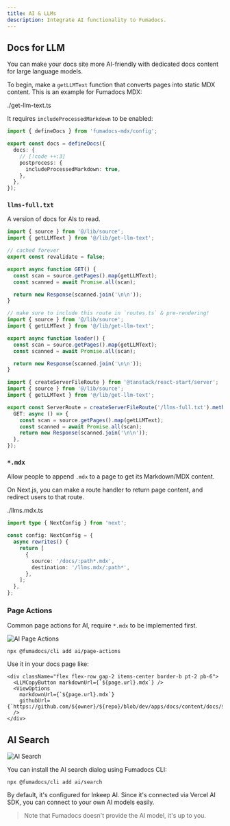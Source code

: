 ```yaml
---
title: AI & LLMs
description: Integrate AI functionality to Fumadocs.
---
```


## Docs for LLM

You can make your docs site more AI-friendly with dedicated docs content for large language models.

To begin, make a `getLLMText` function that converts pages into static MDX content.
This is an example for Fumadocs MDX:

<include meta='title="lib/get-llm-text.ts"'>./get-llm-text.ts</include>

It requires `includeProcessedMarkdown` to be enabled:

```ts title="source.config.ts"
import { defineDocs } from 'fumadocs-mdx/config';

export const docs = defineDocs({
  docs: {
    // [!code ++:3]
    postprocess: {
      includeProcessedMarkdown: true,
    },
  },
});
```

### `llms-full.txt`

A version of docs for AIs to read.

```ts tab="Next.js" title="app/llms-full.txt/route.ts"
import { source } from '@/lib/source';
import { getLLMText } from '@/lib/get-llm-text';

// cached forever
export const revalidate = false;

export async function GET() {
  const scan = source.getPages().map(getLLMText);
  const scanned = await Promise.all(scan);

  return new Response(scanned.join('\n\n'));
}
```

```ts tab="React Router" title="app/routes/llms-full.ts"
// make sure to include this route in `routes.ts` & pre-rendering!
import { source } from '@/lib/source';
import { getLLMText } from '@/lib/get-llm-text';

export async function loader() {
  const scan = source.getPages().map(getLLMText);
  const scanned = await Promise.all(scan);

  return new Response(scanned.join('\n\n'));
}
```

```ts tab="Tanstack Start" title="src/routes/llms-full[.]txt.ts"
import { createServerFileRoute } from '@tanstack/react-start/server';
import { source } from '@/lib/source';
import { getLLMText } from '@/lib/get-llm-text';

export const ServerRoute = createServerFileRoute('/llms-full.txt').methods({
  GET: async () => {
    const scan = source.getPages().map(getLLMText);
    const scanned = await Promise.all(scan);
    return new Response(scanned.join('\n\n'));
  },
});
```

### `*.mdx`

Allow people to append `.mdx` to a page to get its Markdown/MDX content.

On Next.js, you can make a route handler to return page content, and redirect users to that route.

<include meta='tab="app/llms.mdx/[[...slug]]/route.ts"'>./llms.mdx.ts</include>

```ts tab="next.config.ts"
import type { NextConfig } from 'next';

const config: NextConfig = {
  async rewrites() {
    return [
      {
        source: '/docs/:path*.mdx',
        destination: '/llms.mdx/:path*',
      },
    ];
  },
};
```

### Page Actions

Common page actions for AI, require `*.mdx` to be implemented first.

![AI Page Actions](/docs/ai-page-actions.png)

```npm
npx @fumadocs/cli add ai/page-actions
```

Use it in your docs page like:

```tsx title="app/docs/[[...slug]]/page.tsx"
<div className="flex flex-row gap-2 items-center border-b pt-2 pb-6">
  <LLMCopyButton markdownUrl={`${page.url}.mdx`} />
  <ViewOptions
    markdownUrl={`${page.url}.mdx`}
    githubUrl={`https://github.com/${owner}/${repo}/blob/dev/apps/docs/content/docs/${page.path}`}
  />
</div>
```

## AI Search

![AI Search](/docs/ai-search.png)

You can install the AI search dialog using Fumadocs CLI:

```package-install
npx @fumadocs/cli add ai/search
```

By default, it's configured for Inkeep AI. Since it's connected via Vercel AI SDK, you can connect to your own AI models easily.

> Note that Fumadocs doesn't provide the AI model, it's up to you.
